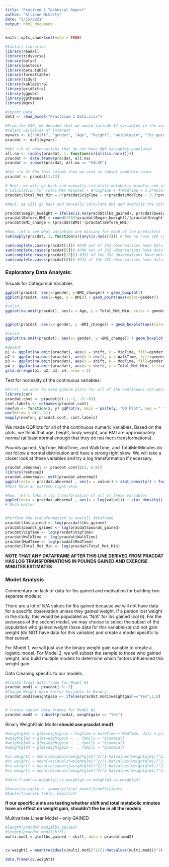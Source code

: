 ```yaml
---
title: "Praticum 1 Technical Report"
author: "Allison McCarty"
date: "2/15/2021"
output: html_document
---
```


```r
knitr::opts_chunk$set(echo = TRUE)

#Install Libraries
library(readxl)
library(tidyverse)
library(dplyr)
library(pastecs)
library(data.table)
library(formattable)
library(tidyr)
library(kableExtra)
library(gridExtra)
library(ggpubr)
library(ggthemes)
library(mgcv)
```

```r
#Import Data
dat1 <- read_excel("Practicum 1 Data.xlsx")

#From the SAP, we decided that we would include 13 variables in the analysis for this project
#Select variables of interest
myvars <- c("shift", "gender", "Age", "height", "weightgain", "lbs_gained", "pounds_gained", "bweight", "BMI", "VigTime", "WalkTime", "ModTime", "Total_Met_Min")
pracdat <- dat1[myvars]

#Get rid of observations that do not have ANY variables populated
all.na <- (apply(pracdat, 1, function(x){all(is.na(x))}))
pracdat <- data.frame(pracdat, all.na)
pracdat <- subset(pracdat, all.na == "FALSE")

#Get rid of the last column that we used to subset complete cases
pracdat <- pracdat[1:13]

# Next, we will go back and manually calculate metabolic minutes and overwrite the column in the original data frame
# Calculation for Total Met Minutes = 8*VigTime + 4*ModTime + 3.3*WalkTime
pracdat$Total_Met_Min = 8*pracdat$VigTime + 4*pracdat$ModTime + 3.3*pracdat$WalkTime

#Next, we will go back and manually calculate BMI and overwite the column in the original data frame

pracdat$Begin_bweight = ifelse(is.na(pracdat$lbs_gained), pracdat$bweight, (pracdat$bweight)-(pracdat$lbs_gained))
pracdat$Before_BMI = round((703*pracdat$Begin_bweight)/(pracdat$height*pracdat$height),2)
pracdat$BMI_change = (pracdat$BMI)-(pracdat$Before_BMI)

#Now, let's see what variables are missing for each of the predictors
sum(apply(pracdat, 1, function(x){any(is.na(x))})) # Now we have 189 complete cases (61 more than before)

sum(complete.cases(pracdat[1])) #348 out of 352 observations have data on shift
sum(complete.cases(pracdat[5])) #348 out of 352 observations have data on binary weight gain
sum(complete.cases(pracdat[13])) #351 of the 352 observations have metabolic minutes data (meaning they also have data on walk, vig, and mod ex time)
sum(complete.cases(pracdat[6])) #232 of the 352 observations have data for lbs gained
```


### Exploratory Data Analysis:

Visuals for Categorical Variables

```r
ggplot(pracdat, aes(x=gender, y=BMI_change)) + geom_boxplot()
ggplot(pracdat, aes(x=Age, y = BMI)) + geom_point(aes(color=gender))

#solid
ggplot(na.omit(pracdat), aes(x = Age, y = Total_Met_Min, color = gender)) + geom_line(size = .8) + facet_grid(. ~ gender) + theme_bw() + theme(panel.grid = element_blank())


ggplot(pracdat, aes(x= gender, y =BMI_change)) + geom_boxplot(aes(color = gender)) + facet_grid(. ~ shift)

#solid
ggplot(na.omit(pracdat), aes(x= gender, y =BMI_change)) + geom_boxplot(aes(color = gender)) + facet_grid(. ~ shift)

#decent
p1 <- ggplot(na.omit(pracdat), aes(x = shift, y = VigTime, fill=gender)) + geom_bar(stat="identity") + theme_minimal() + theme(axis.text.x = element_text(angle=90, hjust=1))
p2 <- ggplot(na.omit(pracdat), aes(x = shift, y = WalkTime, fill=gender)) + geom_bar(stat="identity") + theme_minimal() +theme(axis.text.x = element_text(angle=90, hjust=1))
p3 <- ggplot(na.omit(pracdat), aes(x = shift, y = ModTime, fill=gender)) + geom_bar(stat="identity") + theme_minimal() + theme(axis.text.x = element_text(angle=90, hjust=1))
p4 <- ggplot(na.omit(pracdat), aes(x = shift, y = Total_Met_Min, fill=gender)) + geom_bar(stat="identity") + theme_minimal() + theme(axis.text.x = element_text(angle=90, hjust=1))
grid.arrange(p1, p2, p3, p4, nrow = 2)


```


Test for normality of the continuous variables:

```r
#First, we want to make qqnorm plots for all of the continuous variables, which will be used to justify transformations and included in the appendix
library(car)
pracdat.cont <- pracdat[c(-1:-2, -5:-6)]
cont.labels <- colnames(pracdat.cont)
newfun <- function(x, y) qqPlot(x, main = paste(y, "QQ Plot", sep = " "))
par(mfrow = c(1, 2))
mapply(newfun, pracdat.cont, cont.labels)
```

We made QQPlots for all of the continuous numeric variables.  Based on the plots, we think that age, height, body weight, and BMI are approximately normal (at least normal enough that they do not merit transformations).

Pounds gained, VigTime, ModTime, and WalkTime, and TotalMetMinutes do not follow a normal distribution and have a strong right skew. We will take a closer look at these variables and try a log transformation if necessary.

```r
pracdat.abnormal <- pracdat.cont[c(3, 6:9)]
library(reshape2)
pracdat.abnormal<- melt(pracdat.abnormal)
ggplot(data = pracdat.abnormal , aes(x = value)) + stat_density() + facet_wrap(~variable, scales = "free")
#Most have an extreme right skew

#Now, let's take a log transformation of all of these variables
ggplot(data = pracdat.abnormal , aes(x = log(value))) + stat_density() + facet_wrap(~variable, scales = "free")
# Much better


#Perform the transformation to overall dataframe
pracdat$lbs_gained <- log(pracdat$lbs_gained)
pracdat$pounds_gained <- log(pracdat$pounds_gained)
pracdat$VigTime <- log(pracdat$VigTime)
pracdat$WalkTime <- log(pracdat$WalkTime)
pracdat$ModTime <- log(pracdat$ModTime)
pracdat$Total_Met_Min <- log(pracdat$Total_Met_Min)
```

**NOTE THAT ANY DATAFRAME AFTER THIS LINE DERIVED FROM PRACDAT HAS LOG TRANSFORMATIONS IN POUNDS GAINED AND EXERCISE MINUTES ESTIMATES**

### Model Analysis
Commentary on lack of data for lbs gained and motivation for building two separate models: 

There are a lot of N/A values for lbs gained because we will not have data for a specific observation unless they gained weight. If a person lost weight in the study, this would be populated as "N/A" for lbs gained (col 6). For the purposes of the second model, we may choose to select the subset of the population who gained weight (have data for this variable)/or did not gain weight (do NOT have data for this variable) and create a model specific to that subset.


For Model 1, we will just use the binary weight gain variable to create a logistic model.  For Model 2, we will subset the sample to those who gained weight, and build multiple models to determine which factors influenced this weight gain.

Data Cleaning specific to our models:
```r
#Create final data frame for Model #1
pracdat.mod1 <- pracdat[-6:-7]
#Change Weight Gain Factor Variable to Binary
pracdat.mod1$weightgain <- ifelse(pracdat.mod1$weightgain=="Yes",1,0)


# Create subset data frames for Model #2
pracdat.mod2 <- subset(pracdat, weightgain == "Yes")
```

Binary WeightGain Model **should use pracdat.mod1**

```r
#weightglm1 = glm(weightgain ~ VigTime + WalkTime + ModTime, data = pracdat, family = "binomial)
#weightglm2 = glm(weightgain ~  , family = "binomial)
#weightglm3 = glm(weightgain ~  , family = "binomial)
#weightglm4 = glm(weightgain ~  , family = "binomial)

#cv.weight1 = mean(residuals(weightglm1)^2/(1-hatvalues(weightglm1))^2)
#cv.weight1 = mean(residuals(weightglm1)^2/(1-hatvalues(weightglm1))^2)
#cv.weight1 = mean(residuals(weightglm1)^2/(1-hatvalues(weightglm1))^2)
#cv.weight1 = mean(residuals(weightglm1)^2/(1-hatvalues(weightglm1))^2)

#data.frame(cv.weightg1,cv.weightg2,cv.weightg3,cv.weightg4)

#favorite.table <- summary(final_model)$coefficients
#kable(favorite.table, digits=5)
```

**If our specific aims are testing whether shift and total metabolic minutes have an effect on weight gain, shouldn't the be in all the models**

Multivariate Linear Model - only GAINED
```r
#length(pracdat.mod2$lbs_gained)
#length(pracdat.mod2$shift)
multi.mod1 = glm(lbs_gained ~ shift, data = pracdat.mod2)


cv.weight1 = mean(residuals(multi.mod1)^2/(1-hatvalues(multi.mod1))^2)

data.frame(cv.weight1)
```


